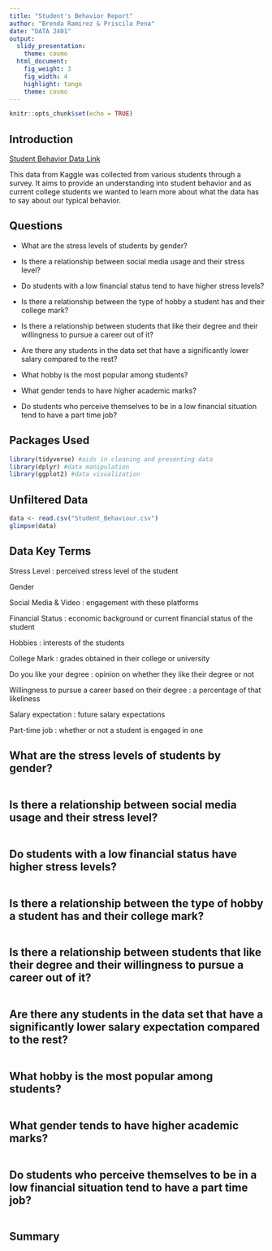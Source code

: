 ```yaml
---
title: "Student's Behavior Report"
author: "Brenda Ramirez & Priscila Pena"
date: "DATA 2401"
output: 
  slidy_presentation:
    theme: cosmo
  html_document:
    fig_weight: 3
    fig_width: 4
    highlight: tango
    theme: cosmo
---
```


```r
knitr::opts_chunk$set(echo = TRUE)

```

## Introduction

[Student Behavior Data Link](https://www.kaggle.com/datasets/gunapro/student-behavior/data)

This data from Kaggle was collected from various students through a survey. It aims to provide an understanding into student behavior and as current college students we wanted to learn more about what the data has to say about our typical behavior.

## Questions

-   What are the stress levels of students by gender?

-   Is there a relationship between social media usage and their stress level?

-   Do students with a low financial status tend to have higher stress levels?

-   Is there a relationship between the type of hobby a student has and their college mark?

-   Is there a relationship between students that like their degree and their willingness to pursue a career out of it?

-   Are there any students in the data set that have a significantly lower salary compared to the rest?

-   What hobby is the most popular among students?

-   What gender tends to have higher academic marks?

-   Do students who perceive themselves to be in a low financial situation tend to have a part time job?

## Packages Used

```r
library(tidyverse) #aids in cleaning and presenting data
library(dplyr) #data manipulation
library(ggplot2) #data visualization
```

## Unfiltered Data

```r
data <- read.csv("Student_Behaviour.csv")
glimpse(data)
```

## Data Key Terms

Stress Level : perceived stress level of the student

Gender

Social Media & Video : engagement with these platforms

Financial Status : economic background or current financial status of the student

Hobbies : interests of the students

College Mark : grades obtained in their college or university

Do you like your degree : opinion on whether they like their degree or not

Willingness to pursue a career based on their degree : a percentage of that likeliness

Salary expectation : future salary expectations

Part-time job : whether or not a student is engaged in one

## What are the stress levels of students by gender?

```r

```

## Is there a relationship between social media usage and their stress level?

```r

```

## Do students with a low financial status have higher stress levels?

```r

```

## Is there a relationship between the type of hobby a student has and their college mark?

```r

```

## Is there a relationship between students that like their degree and their willingness to pursue a career out of it?

```r

```

## Are there any students in the data set that have a significantly lower salary expectation compared to the rest?

```r

```

## What hobby is the most popular among students?

```r

```

## What gender tends to have higher academic marks?

```r

```

## Do students who perceive themselves to be in a low financial situation tend to have a part time job?

```r

```

## Summary
